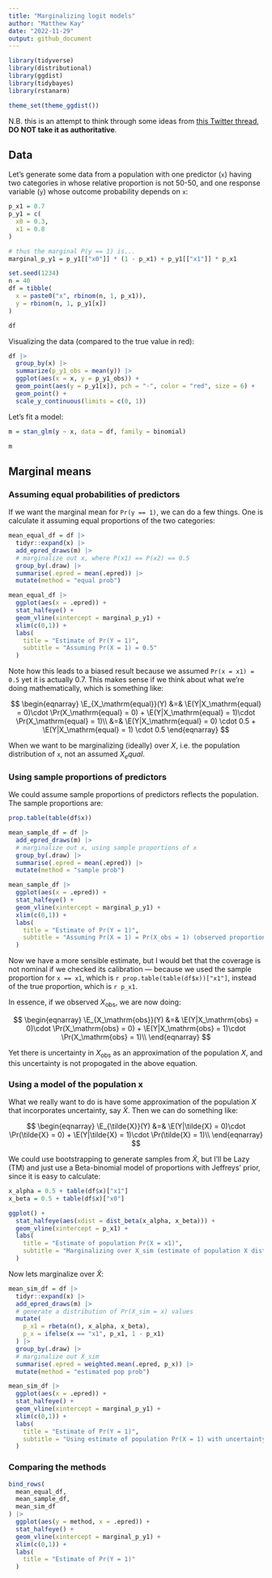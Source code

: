 ```yaml
---
title: "Marginalizing logit models"
author: "Matthew Kay"
date: "2022-11-29"
output: github_document
---
```



```r
library(tidyverse)
library(distributional)
library(ggdist)
library(tidybayes)
library(rstanarm)

theme_set(theme_ggdist())
```

N.B. this is an attempt to think through some ideas from [this Twitter thread](https://twitter.com/adamjnafa/status/1597504851420024832), **DO NOT take it as authoritative**.

## Data

Let's generate some data from a population with one predictor (`x`) having two categories in
whose relative proportion is not 50-50, and one response variable (`y`) whose
outcome probability depends on `x`:

```r
p_x1 = 0.7
p_y1 = c(
  x0 = 0.3,
  x1 = 0.8
)

# thus the marginal P(y == 1) is...
marginal_p_y1 = p_y1[["x0"]] * (1 - p_x1) + p_y1[["x1"]] * p_x1

set.seed(1234)
n = 40
df = tibble(
  x = paste0("x", rbinom(n, 1, p_x1)),
  y = rbinom(n, 1, p_y1[x])
)

df
```

Visualizing the data (compared to the true value in red):

```r
df |>
  group_by(x) |>
  summarize(p_y1_obs = mean(y)) |>
  ggplot(aes(x = x, y = p_y1_obs)) +
  geom_point(aes(y = p_y1[x]), pch = "-", color = "red", size = 6) +
  geom_point() +
  scale_y_continuous(limits = c(0, 1))
```

Let's fit a model:

```r
m = stan_glm(y ~ x, data = df, family = binomial)
```


```r
m
```

## Marginal means

### Assuming equal probabilities of predictors

If we want the marginal mean for `Pr(y == 1)`, we can do a few things. One is
calculate it assuming equal proportions of the two categories:

```r
mean_equal_df = df |>
  tidyr::expand(x) |>
  add_epred_draws(m) |>
  # marginalize out x, where P(x1) == P(x2) == 0.5
  group_by(.draw) |>
  summarise(.epred = mean(.epred)) |>
  mutate(method = "equal prob")

mean_equal_df |>
  ggplot(aes(x = .epred)) +
  stat_halfeye() +
  geom_vline(xintercept = marginal_p_y1) +
  xlim(c(0,1)) +
  labs(
    title = "Estimate of Pr(Y = 1)",
    subtitle = "Assuming Pr(X = 1) = 0.5"
  )
```

Note how this leads to a biased result because we assumed `Pr(x = x1) = 0.5` yet it 
is actually 0.7. This makes sense if we think about what we're doing mathematically,
which is something like:

$$
\begin{eqnarray}
\E_{X_\mathrm{equal}}(Y) &=& \E(Y|X_\mathrm{equal} = 0)\cdot \Pr(X_\mathrm{equal} = 0) + \E(Y|X_\mathrm{equal} = 1)\cdot \Pr(X_\mathrm{equal} = 1)\\
&=& \E(Y|X_\mathrm{equal} = 0) \cdot 0.5 + \E(Y|X_\mathrm{equal} = 1) \cdot 0.5
\end{eqnarray}
$$

When we want to be marginalizing (ideally) over $X$, i.e. the population distribution of `x`, not
an assumed $X_equal$.

### Using sample proportions of predictors

We could assume sample proportions of predictors reflects the population. The sample
proportions are:

```r
prop.table(table(df$x))
```

```r
mean_sample_df = df |>
  add_epred_draws(m) |>
  # marginalize out x, using sample proportions of x
  group_by(.draw) |>
  summarise(.epred = mean(.epred)) |>
  mutate(method = "sample prob")

mean_sample_df |>
  ggplot(aes(x = .epred)) +
  stat_halfeye() +
  geom_vline(xintercept = marginal_p_y1) +
  xlim(c(0,1)) +
  labs(
    title = "Estimate of Pr(Y = 1)",
    subtitle = "Assuming Pr(X = 1) = Pr(X_obs = 1) (observed proportion in sample)"
  )
```

Now we have a more sensible estimate, but I would bet that the coverage is not
nominal if we checked its calibration --- because we used the sample proportion for
`x == x1`, which is `r prop.table(table(df$x))["x1"]`, instead of the true proportion,
which is `r p_x1`. 

In essence, if we observed $X_\mathrm{obs}$, we are now doing:

$$
\begin{eqnarray}
\E_{X_\mathrm{obs}}(Y) &=& \E(Y|X_\mathrm{obs} = 0)\cdot \Pr(X_\mathrm{obs} = 0) + \E(Y|X_\mathrm{obs} = 1)\cdot \Pr(X_\mathrm{obs} = 1)\\
\end{eqnarray}
$$

Yet there is uncertainty in $X_\mathrm{obs}$ as an approximation of the population $X$, and
this uncertainty is not propogated in the above equation.

### Using a model of the population x

What we really want to do is have some approximation of the population $X$ that
incorporates uncertainty, say $\tilde{X}$. Then we can do something like:

$$
\begin{eqnarray}
\E_{\tilde{X}}(Y) &=& \E(Y|\tilde{X} = 0)\cdot \Pr(\tilde{X} = 0) + \E(Y|\tilde{X} = 1)\cdot \Pr(\tilde{X} = 1)\\
\end{eqnarray}
$$

We could use bootstrapping to generate samples from $\tilde{X}$, but I'll be Lazy (TM) and
just use a Beta-binomial model of proportions with Jeffreys' prior, since it is
easy to calculate:

```r
x_alpha = 0.5 + table(df$x)["x1"]
x_beta = 0.5 + table(df$x)["x0"]

ggplot() +
  stat_halfeye(aes(xdist = dist_beta(x_alpha, x_beta))) +
  geom_vline(xintercept = p_x1) +
  labs(
    title = "Estimate of population Pr(X = x1)",
    subtitle = "Marginalizing over X_sim (estimate of population X distribution)"
  )
```

Now lets marginalize over $\tilde{X}$:


```r
mean_sim_df = df |>
  tidyr::expand(x) |>
  add_epred_draws(m) |>
  # generate a distribution of Pr(X_sim = x) values
  mutate(
    p_x1 = rbeta(n(), x_alpha, x_beta),
    p_x = ifelse(x == "x1", p_x1, 1 - p_x1)
  ) |>
  group_by(.draw) |>
  # marginalize out X_sim
  summarise(.epred = weighted.mean(.epred, p_x)) |>
  mutate(method = "estimated pop prob")

mean_sim_df |>
  ggplot(aes(x = .epred)) +
  stat_halfeye() +
  geom_vline(xintercept = marginal_p_y1) +
  xlim(c(0,1)) +
  labs(
    title = "Estimate of Pr(Y = 1)",
    subtitle = "Using estimate of population Pr(X = 1) with uncertainty"
  )
```

### Comparing the methods

```r
bind_rows(
  mean_equal_df,
  mean_sample_df,
  mean_sim_df
) |>
  ggplot(aes(y = method, x = .epred)) +
  stat_halfeye() +
  geom_vline(xintercept = marginal_p_y1) +
  xlim(c(0,1)) +
  labs(
    title = "Estimate of Pr(Y = 1)"
  )
```


